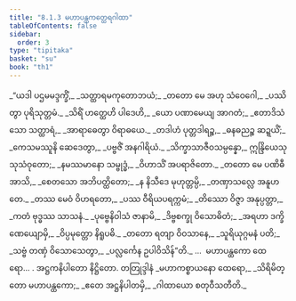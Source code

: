 ```yaml
---
title: "8.1.3 မဟာပန္ထကတ္ထေရဂါထာ"
tableOfContents: false
sidebar:
  order: 3
type: "tipitaka"
basket: "su"
book: "th1"
---
```



<DynamicBreadcrumb />

<Division number="510" book="th1">

<Paragraph number="805" type="verses" book="th1">
_“ယဒါ ပဌမမဒ္ဒက္ခိံ,_  
_သတ္ထာရမကုတောဘယံ;_  
_တတော မေ အဟု သံဝေဂေါ,_  
_ပဿိတွာ ပုရိသုတ္တမံ._  

</Paragraph>

</Division>
<Division number="511" book="th1">

<Paragraph number="806" type="verses" book="th1">
_သိရိံ ဟတ္ထေဟိ ပါဒေဟိ,_  
_ယော ပဏာမေယျ အာဂတံ;_  
_ဧတာဒိသံ သော သတ္ထာရံ,_  
_အာရာဓေတွာ ဝိရာဓယေ._  

</Paragraph>

</Division>
<Division number="512" book="th1">

<Paragraph number="807" type="verses" book="th1">
_တဒါဟံ ပုတ္တဒါရဉ္စ,_  
_ဓနဓညဉ္စ ဆဍ္ဍယိံ;_  
_ကေသမဿူနိ ဆေဒေတွာ,_  
_ပဗ္ဗဇိံ အနဂါရိယံ._  

</Paragraph>

</Division>
<Division number="513" book="th1">

<Paragraph number="808" type="verses" book="th1">
_သိက္ခာသာဇီဝသမ္ပန္နော,_  
ဣန္ဒြိယေသု သုသံဝုတော;_  
_နမဿမာနော သမ္ဗုဒ္ဓံ,_  
_ဝိဟာသိံ အပရာဇိတော._  

</Paragraph>

</Division>
<Division number="514" book="th1">

<Paragraph number="809" type="verses" book="th1">
_တတော မေ ပဏိဓီ အာသိ,_  
_စေတသော အဘိပတ္ထိတော;_  
_န နိသီဒေ မုဟုတ္တမ္ပိ,_  
_တဏှာသလ္လေ အနူဟတေ._  

</Paragraph>

</Division>
<Division number="515" book="th1">

<Paragraph number="810" type="verses" book="th1">
_တဿ မေဝံ ဝိဟရတော,_  
_ပဿ ဝီရိယပရက္ကမံ;_  
_တိဿော ဝိဇ္ဇာ အနုပ္ပတ္တာ,_  
_ကတံ ဗုဒ္ဓဿ သာသနံ._  

</Paragraph>

</Division>
<Division number="516" book="th1">

<Paragraph number="811" type="verses" book="th1">
_ပုဗ္ဗေနိဝါသံ ဇာနာမိ,_  
_ဒိဗ္ဗစက္ခု ဝိသောဓိတံ;_  
_အရဟာ ဒက္ခိဏေယျောမှိ,_  
_ဝိပ္ပမုတ္တော နိရူပဓိ._  

</Paragraph>

</Division>
<Division number="517" book="th1">

<Paragraph number="812" type="verses" book="th1">
_တတော ရတျာ ဝိဝသာနေ,_  
_သူရိယုဂ္ဂမနံ ပတိ;_  
_သဗ္ဗံ တဏှံ ဝိသောသေတွာ,_  
_ပလ္လင်္ကေန ဥပါဝိသိန်”တိ._  


</Paragraph>
</Division>

<Paragraph number="813" type="center" book="th1">
…  မဟာပန္ထကော ထေရော… .



</Paragraph>

<Paragraph number="814" type="center" book="th1">
အဋ္ဌကနိပါတော နိဋ္ဌိတော.



</Paragraph>

<Paragraph number="815" type="center" book="th1">
တတြုဒ္ဒါနံ


</Paragraph>

<Paragraph number="816" type="verses" book="th1">
_မဟာကစ္စာယနော ထေရော,_  
_သိရိမိတ္တော မဟာပန္ထကော;_  
_ဧတေ အဋ္ဌနိပါတမှိ,_  
_ဂါထာယော စတုဝီသတီတိ._
</Paragraph>